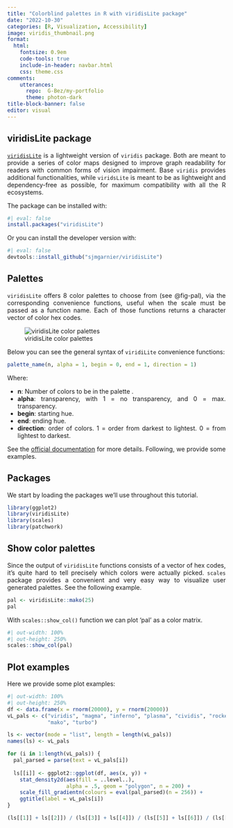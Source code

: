 ```yaml
---
title: "Colorblind palettes in R with viridisLite package"
date: "2022-10-30"
categories: [R, Visualization, Accessibility]
image: viridis_thumbnail.png
format:
  html:
    fontsize: 0.9em
    code-tools: true
    include-in-header: navbar.html
    css: theme.css
comments: 
    utterances: 
      repo:  G-Bez/my-portfolio 
      theme: photon-dark
title-block-banner: false
editor: visual
---
```


::: {style="text-align: justify"}
## viridisLite package

[`viridisLite`](https://sjmgarnier.github.io/viridisLite/) is a lightweight version of `viridis` package. Both are meant to provide a series of color maps designed to improve graph readability for readers with common forms of vision impairment. Base `viridis` provides additional functionalities, while `viridsLite` is meant to be as lightweight and dependency-free as possible, for maximum compatibility with all the R ecosystems.

The package can be installed with:

```r
#| eval: false
install.packages("viridisLite")
```

Or you can install the developer version with:

```r
#| eval: false
devtools::install_github("sjmgarnier/viridisLite")
```

## Palettes

`viridisLite` offers 8 color palettes to choose from (see @fig-pal), via the corresponding convenience functions, useful when the scale must be passed as a function name. Each of those functions returns a character vector of color hex codes.

![viridisLite color palettes](viridis-scales.png){#fig-pal fig-align="center"}

Below you can see the general syntax of `viridiLite` convenience functions:

``` r
palette_name(n, alpha = 1, begin = 0, end = 1, direction = 1)
```

Where:

-   **n**: Number of colors to be in the palette .
-   **alpha**: transparency, with 1 = no transparency, and 0 = max. transparency.
-   **begin**: starting hue.
-   **end**: ending hue.
-   **direction**: order of colors. 1 = order from darkest to lightest. 0 = from lightest to darkest.

See the [official documentation](https://sjmgarnier.github.io/viridisLite/reference/viridis.html#examples) for more details. Following, we provide some examples.

## Packages

We start by loading the packages we'll use throughout this tutorial.

```r
library(ggplot2)
library(viridisLite)
library(scales)
library(patchwork)
```

## Show color palettes

Since the output of `viridisLite` functions consists of a vector of hex codes, it's quite hard to tell precisely which colors were actually picked. `scales` package provides a convenient and very easy way to visualize user generated palettes. See the following example.

```r
pal <- viridisLite::mako(25)
pal
```

With `scales::show_col()` function we can plot 'pal' as a color matrix.

```r
#| out-width: 100%
#| out-height: 250%
scales::show_col(pal)
```

## Plot examples

Here we provide some plot examples:

```r
#| out-width: 100%
#| out-height: 250%
df <- data.frame(x = rnorm(20000), y = rnorm(20000))
vL_pals <- c("viridis", "magma", "inferno", "plasma", "cividis", "rocket",
             "mako", "turbo")

ls <- vector(mode = "list", length = length(vL_pals))
names(ls) <- vL_pals

for (i in 1:length(vL_pals)) {
  pal_parsed = parse(text = vL_pals[i])
  
  ls[[i]] <- ggplot2::ggplot(df, aes(x, y)) +
    stat_density2d(aes(fill = ..level..), 
                   alpha = .5, geom = "polygon", n = 200) +
    scale_fill_gradientn(colours = eval(pal_parsed)(n = 256)) +
    ggtitle(label = vL_pals[i])
}

(ls[[1]] + ls[[2]]) / (ls[[3]] + ls[[4]]) / (ls[[5]] + ls[[6]]) / (ls[[7]] + ls[[8]]) # patchwork composition
```
:::
